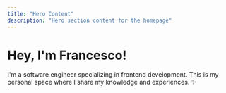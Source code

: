 ```yaml
---
title: "Hero Content"
description: "Hero section content for the homepage"
---
```


# Hey, I'm Francesco!

I'm a software engineer specializing in frontend development. This is my personal space where I share my knowledge and experiences. <span class="text-blue-500">✨</span> 